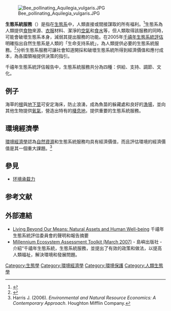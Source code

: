 {{Expand language|1=en|time=2021-03-21T02:13:15+00:00}}
{{NoteTA|G1 = 生态学}}
[[File:Bee_pollinating_Aquilegia_vulgaris.JPG|right]]

'''生態系統服務'''（{{lang-en|ecosystem services}}）是指在[[生態系|生態系]]中，人類直接或間接謀取的所有福利。<ref>{{Cite report |url=https://www.millenniumassessment.org/documents/document.766.aspx.pdf |title=Millennium Ecosystem Assessment |chapter=Contents, Foreword, Preface |year= |language=en |quote=Ecosystem services are the benefits people obtain from ecosystems. |date= |access-date=2019-12-26 |archive-date=2021-04-15 |archive-url=https://web.archive.org/web/20210415024059/http://www.millenniumassessment.org/documents/document.766.aspx.pdf |dead-url=no }}</ref>生態系為人類提供[[食物|食物]]來源、[[衣服|衣服]]材料、潔淨的[[空氣|空氣]]和[[食水|食水]]等，但人類取得該服務的同時，可能會破壞生態系本身，減弱其提出服務的功能。在2005年[[千禧年生態系統評估|千禧年生態系統評估]]明確指出自然生態系是人類的「生命支持系統」，為人類提供必要的生態系統服務。<ref name="Millennium Ecosystem Assessment 2005">{{Cite report |url=https://www.millenniumassessment.org/documents/document.274.aspx.pdf |title=Millennium Ecosystem Assessment |chapter=Ecosystems and Human Well-Being: Synthesis |year=2005 |language=en |publisher=[[Island_Press|Island Press]] |location=Washington |date= |access-date=2019-12-26 |archive-date=2020-12-04 |archive-url=https://web.archive.org/web/20201204071554/https://www.millenniumassessment.org/documents/document.274.aspx.pdf |dead-url=no }}</ref>分析生態系服務可讓社會知道開採和破壞生態系統所得到經濟價值和應付成本，為各國領袖提供決策的指引。

千禧年生態系統評估報告中，生態系統服務共分為四種：供給、支持、調節、文化。

== 例子 ==
海草的[[根|根]]與[[地下莖|地下莖]]可安定海床，防止浪湧，成為魚苗的躲藏處和良好的[[漁場|漁場]]，並向其他生物提供[[氧氣|氧氣]]，營造出特有的[[棲息地|棲息地]]，提供重要的生態系統服務。

== 環境經濟學 ==
[[環境經濟學|環境經濟學]]認為[[自然資源|自然資源]]和生態系統服務均具有經濟價值，而且評估環境的經濟價值是其一個重大課題。<ref>Harris J. (2006). ''Environmental and Natural Resource Economics: A Contemporary Approach''. Houghton Mifflin Company.</ref>

== 參見 ==
* [[环境承载力|环境承载力]]

== 参考文献 ==
{{Reflist|30em}}

== 外部連結 ==
* [http://www.millenniumassessment.org/documents/document.429.aspx.pdf Living Beyond Our Means: Natural Assets and Human Well-being] {{Wayback|url=http://www.millenniumassessment.org/documents/document.429.aspx.pdf |date=20120803073732 }} 千禧年生態系統評估委員會的聲明和報告摘要
* [https://web.archive.org/web/20120212123433/http://islandpress.org/assets/library/27_matoolkit.pdf Millennium Ecosystem Assessment Toolkit (March 2007)] - 島嶼出版社 - 介紹“千禧年生態系統，生態系統服務，並提出了有效的政策和做法，以提高人類福祉，解決環境和發展問題。

{{Sustainability}}
{{自然资源}}

{{Authority control}}
[[Category:生態學|Category:生態學]]
[[Category:環境經濟學|Category:環境經濟學]]
[[Category:環境保護|Category:環境保護]]
[[Category:人類生態學|Category:人類生態學]]